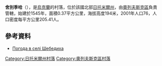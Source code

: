 {{coord|51|16|35|N|27|51|50|E|scale:30000|display=title}}

'''舍別季哈'''（{{lang-uk|Шебедиха}}），是[[烏克蘭|烏克蘭]]的村落，位於該國北部[[日托米爾州|日托米爾州]]，由[[奧列夫斯克區|奧列夫斯克區]]負責管轄，始建於1545年，面積0.37平方公里，海拔高度194米，2001年人口76，人口密度每平方公里205.41人。

==參考資料==
* [http://weather.in.ua/ua/zhitomirskaja/28718 Погода в селі Шебедиха] {{Wayback|url=http://weather.in.ua/ua/zhitomirskaja/28718 |date=20111219151444 }}

{{DEFAULTSORT:Шебедиха}}
[[Category:日托米爾州村落|Category:日托米爾州村落]]
[[Category:奧列夫斯克區村落|Category:奧列夫斯克區村落]]


{{Zhytomyr-geo-stub}}